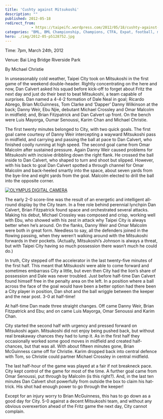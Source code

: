 ```yaml
---
title: 'Cushty against Mitsukoshi'
description: ""
published: 2012-05-18
redirect_from: 
            - https://taipeifc.wordpress.com/2012/05/18/cushty-against-mitsukoshi-2/
categories: "BML, BML Championship, Champions, CTFA, Expat, football, mitsukoshi, shin kong, soccer, Taipei, Taipei City FC, taipei football, Taiwan, taiwan football, taiwan soccer, Uncategorized, vs. Mitsukoshi"
hero: ./img/2012-05-p5128752.jpg
---
```

Time: 7pm, March 24th, 2012

Venue: Bai Ling Bridge Riverside Park

By Michael Christie

In unseasonably cold weather, Taipei City took on Mitsukoshi in the first game of the weekend double-header. Rightly concentrating on the here and now, Dan Calvert asked his squad before kick-off to forget about Fritz the next day and just do their best to beat Mitsukoshi, a team capable of surprises. Dan named a 4-4-2 formation of Dale Neal in goal; Ricardo Abrego, Brian McGuinness, Tom Clarke and ‘Dapper’ Danny Wilkinson at the back; Danny Weir, Ebu Njie, debutant Michael Crossley and Omar Malcolm in midfield; and, Brian Fitzpatrick and Dan Calvert up front. On the bench were Luis Mayorga, Oumar Senoussi, Karim Chan and Michael Christie.

The first twenty minutes belonged to City, with two quick goals. The first goal came courtesy of Danny Weir intercepting a wayward Mitsukoshi pass in midfield, and carrying and passing the ball at pace to Dan Calvert, who finished coolly running at high speed. The second goal came from Omar Malcolm after sustained pressure. Again Danny Weir caused problems for Mitsukoshi with incisive dribbling down the right flank. He crossed the ball inside to Dan Calvert, who shaped to turn and shoot but slipped. However, with his back to goal Dan Calvert spotted a through channel for Omar Malcolm and back-heeled smartly into the space, about seven yards from the bye-line and eight yards from the goal. Malcolm elected to drill the ball into the opposite corner.

[![](http://taipeifc.files.wordpress.com/2012/05/p5128752.jpg "OLYMPUS DIGITAL CAMERA")](./img/2012-05-p5128752.jpg)

The early 2-0 score-line was the result of an energetic and intelligent all-round display by the City team. In a free role behind perennial lynchpin Dan Calvert, Brian Fitzpatrick found space and orchestrated several attacks. Making his debut, Michael Crossley was composed and crisp, working well with Ebu, who showed with his zest in attack why Taipei City is always better when he’s around. On the flanks, Danny Weir and Omar Malcolm were both in great form. Needless to say, all the defenders joined in the flowing passing, when they weren’t walking around with the Mitsukoshi forwards in their pockets. (Actually, Mitsukoshi’s Johnson is always a threat, but with Taipei City having so much possession there wasn’t much he could do.)

In truth, City stepped off the accelerator in the last twenty-five minutes of the first half. This meant that Mitsukoshi were able to come forward and sometimes embarrass City a little, but even then City had the lion’s share of possession and Dale was never troubled. Just before half-time Dan Calvert found himself free in the penalty area on the left. In a position where a ball across the face of the goal would have been a better option had there been a City player in position, Dan shot and the ball wriggle between the keeper and the near post. 3-0 at half-time!

At half-time Dan made three straight changes. Off came Danny Weir, Brian Fitzpatrick and Ebu; and on came Luis Mayorga, Omar Senoussi and Karim Chan.

City started the second half with urgency and pressed forward on Mitsukoshi again. Mitsukoshi did not enjoy being pushed back, but without real breakaway chances they had to lump it. As in the first half they occasionally worked some good moves in midfield and created half-chances, but that was all. With about fifteen minutes gone, Brian McGuinness came off for Christie. Karim dropped back into central defence with Tom, so Christie could partner Michael Crossley in central midfield.

The last half-hour of the game was played at a fair if not breakneck pace. City kept control of the game for most of the time. A further goal came from Omar Senoussi, put through by Malcolm (is this right?). And, in the last ten minutes Dan Calvert shot powerfully from outside the box to claim his hat-trick. His shot had enough power to go through the keeper!

Except for an injury worry to Brian McGuinness, this has to go down as a good day for City. 5-0 against a decent Mitsukoshi team, and without any obvious overexertion ahead of the Fritz game the next day, City cannot complain.
